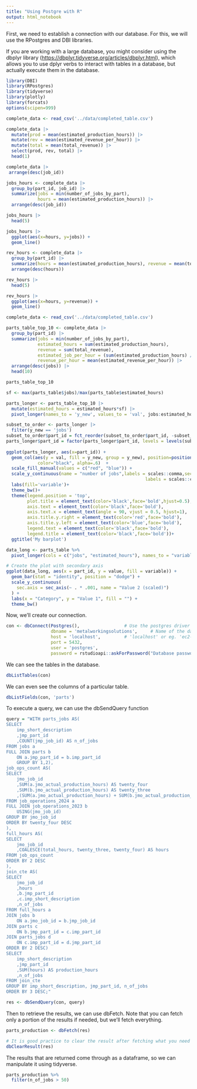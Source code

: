 ```yaml
---
title: "Using Postgre with R"
output: html_notebook
---
```


First, we need to establish a connection with our database. For this, we will use the RPostgres and DBI libraries.

If you are working with a large database, you might consider using the dbplyr library (<https://dbplyr.tidyverse.org/articles/dbplyr.html>), which allows you to use dplyr verbs to interact with tables in a database, but actually execute them in the database.

```r
library(DBI)
library(RPostgres)
library(tidyverse)
library(plotly)
library(forcats)
options(scipen=999)
```

```r
complete_data <- read_csv('../data/completed_table.csv')
```

```r
complete_data |> 
  mutate(prod = mean(estimated_production_hours)) |> 
  mutate(rev = mean(estimated_revenue_per_hour)) |> 
  mutate(total = mean(total_revenue)) |> 
  select(prod, rev, total) |> 
  head(1)
```

```r
complete_data |>
 arrange(desc(job_id))
```

```r
jobs_hours <- complete_data |> 
  group_by(part_id, job_id) |> 
  summarize(jobs = min(number_of_jobs_by_part),
            hours = mean(estimated_production_hours)) |> 
  arrange(desc(job_id))

jobs_hours |> 
  head(5)
```


```r
jobs_hours |> 
  ggplot(aes(x=hours, y=jobs)) +
  geom_line()
```



```r
rev_hours <- complete_data |> 
  group_by(part_id) |> 
  summarize(hours = mean(estimated_production_hours), revenue = mean(total_revenue)) |> 
  arrange(desc(hours))

rev_hours |> 
  head(5)
```

```r
rev_hours |> 
  ggplot(aes(x=hours, y=revenue)) +
  geom_line()
```


```r
complete_data <- read_csv('../data/completed_table.csv')

parts_table_top_10 <- complete_data |> 
  group_by(part_id) |> 
  summarize(jobs = min(number_of_jobs_by_part),
            estimated_hours = sum(estimated_production_hours),
            revenue = sum(total_revenue),
            estimated_job_per_hour = (sum(estimated_production_hours) / min(number_of_jobs_by_part)),             estimated_revenue_per_job = sum(total_revenue) / min(number_of_jobs_by_part),
            revenue_per_hour = mean(estimated_revenue_per_hour)) |> 
  arrange(desc(jobs)) |> 
  head(10) 

parts_table_top_10
```


```r
sf <- max(parts_table$jobs)/max(parts_table$estimated_hours)

parts_longer <- parts_table_top_10 |> 
  mutate(estimated_hours = estimated_hours*sf) |> 
  pivot_longer(names_to = 'y_new', values_to = 'val', jobs:estimated_hours)

subset_to_order <- parts_longer |> 
  filter(y_new == 'jobs')
subset_to_order$part_id = fct_reorder(subset_to_order$part_id, -subset_to_order$val)
parts_longer$part_id = factor(parts_longer$part_id, levels = levels(subset_to_order$part_id))
  
ggplot(parts_longer, aes(x=part_id)) +
  geom_col(aes(y = val, fill = y_new, group = y_new), position=position_dodge(),
            color="black", alpha=.6)  +
  scale_fill_manual(values = c("red", "blue")) +
  scale_y_continuous(name = "number of jobs",labels = scales::comma,sec.axis = sec_axis(~./sf, name="estimated production hours",
                                                     labels = scales::comma))+
  labs(fill='variable')+
  theme_bw()+
  theme(legend.position = 'top',
        plot.title = element_text(color='black',face='bold',hjust=0.5),
        axis.text = element_text(color='black',face='bold'),
        axis.text.x = element_text(angle = 90, vjust = 0.5, hjust=1),
        axis.title.y.right = element_text(color='red',face='bold'),
        axis.title.y.left = element_text(color='blue',face='bold'),
        legend.text = element_text(color='black',face='bold'),
        legend.title = element_text(color='black',face='bold'))+
  ggtitle('My barplot')
```



```r
data_long <- parts_table %>%
  pivot_longer(cols = c("jobs", "estimated_hours"), names_to = "variable", values_to = "value")

# Create the plot with secondary axis
ggplot(data_long, aes(x = part_id, y = value, fill = variable)) +
  geom_bar(stat = "identity", position = "dodge") +
  scale_y_continuous(
    sec.axis = sec_axis(~ . * .001, name = "Value 2 (scaled)")
  ) +
  labs(x = "Category", y = "Value 1", fill = "") +
  theme_bw()
```














Now, we'll create our connection.

```r
con <- dbConnect(Postgres(),                 # Use the postgres driver
                 dbname = 'metalworkingsolutions',     # Name of the database we want to connect to
                 host = 'localhost',         # 'localhost' or eg. 'ec2-54-83-201-96.compute-1.amazonaws.com'
                 port = 5432, 
                 user = 'postgres',
                 password = rstudioapi::askForPassword("Database password"))
```

We can see the tables in the database.

```r
dbListTables(con)
```

We can even see the columns of a particular table.

```r
dbListFields(con, 'parts')
```

To execute a query, we can use the dbSendQuery function

```r
query = "WITH parts_jobs AS(
SELECT
	imp_short_description
	,jmp_part_id
	,COUNT(jmp_job_id) AS n_of_jobs
FROM jobs a
FULL JOIN parts b
	ON a.jmp_part_id = b.imp_part_id
	GROUP BY 1,2),
job_ops_count AS(
SELECT 
	jmo_job_id
	,SUM(a.jmo_actual_production_hours) AS twenty_four
	,SUM(b.jmo_actual_production_hours) AS twenty_three
	,(SUM(a.jmo_actual_production_hours) + SUM(b.jmo_actual_production_hours)) AS total_hours
FROM job_operations_2024 a
FULL JOIN job_operations_2023 b
	USING(jmo_job_id)
GROUP BY jmo_job_id
ORDER BY twenty_four DESC
),
full_hours AS(
SELECT
	jmo_job_id
	,COALESCE(total_hours, twenty_three, twenty_four) AS hours
FROM job_ops_count
ORDER BY 2 DESC
),
join_cte AS(
SELECT
	jmo_job_id
	,hours
	,b.jmp_part_id
	,c.imp_short_description
	,n_of_jobs
FROM full_hours a
JOIN jobs b
	ON a.jmo_job_id = b.jmp_job_id
JOIN parts c
	ON b.jmp_part_id = c.imp_part_id
JOIN parts_jobs d
	ON c.imp_part_id = d.jmp_part_id
ORDER BY 2 DESC)
SELECT 
	imp_short_description
	,jmp_part_id
	,SUM(hours) AS production_hours
	,n_of_jobs
FROM join_cte
GROUP BY imp_short_description, jmp_part_id, n_of_jobs
ORDER BY 3 DESC;"

res <- dbSendQuery(con, query)
```

Then to retrieve the results, we can use dbFetch. Note that you can fetch only a portion of the results if needed, but we'll fetch everything.

```r
parts_production <- dbFetch(res)

# It is good practice to clear the result after fetching what you need in order to free all resources associated with the result set. 
dbClearResult(res)
```

The results that are returned come through as a dataframe, so we can manipulate it using tidyverse.

```r
parts_production %>% 
  filter(n_of_jobs > 50)
```
